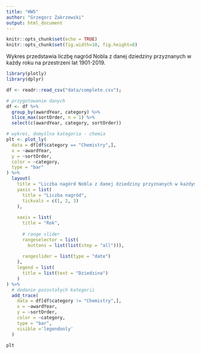 ---
title: "HW5"
author: "Grzegorz Zakrzewski"
output: html_document
---

```{r setup, include=FALSE}
knitr::opts_chunk$set(echo = TRUE)
knitr::opts_chunk$set(fig.width=10, fig.height=8) 
```

Wykres przedstawia liczbę nagród Nobla z danej dziedziny przyznanych w każdy roku na przestrzeni lat 1901-2019.

```{r message=FALSE, warning=FALSE}
library(plotly)
library(dplyr)

df <- readr::read_csv("data/complete.csv");

# przygotowanie danych
df <- df %>% 
  group_by(awardYear, category) %>% 
  slice_max(sortOrder, n = 1) %>% 
  select(c(awardYear, category, sortOrder))

# wykres, domyślna kategoria - chemia
plt <- plot_ly(
  data = df[df$category == "Chemistry",],
  x = ~awardYear,
  y = ~sortOrder,
  color = ~category,
  type = "bar"
) %>% 
  layout(
    title = "Liczba nagórd Nobla z danej dziedziny przyznanych w każdym roku na przestrzeni lat 1901-2019",
    yaxis = list(
      title = "Liczba nagród",
      tickvals = c(1, 2, 3)
    ),
    
    xaxis = list(
      title = "Rok",
      
      # range slider
      rangeselector = list(
        buttons = list(list(step = "all"))),
      
      rangeslider = list(type = "date")
    ),
    legend = list(
      title = list(text = "Dziedzina")
    )
) %>% 
  # dodanie pozostałych kategorii
  add_trace(
    data = df[df$category != "Chemistry",],
    x = ~awardYear,
    y = ~sortOrder,
    color = ~category,
    type = "bar",
    visible ='legendonly'
  )
```

```{r echo = FALSE}
plt
```

